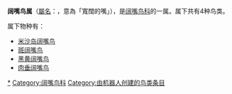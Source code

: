 {{Automatic Taxobox
| taxon = Eurylaimus
| fossil_range = 
| image = Eurylaimus javanicus-20030802.jpg
| image_width = 230px
| image_caption = [[斑阔嘴鸟|斑阔嘴鸟]] ''Eurylaimus javanicus''
| authority = {{link-en|托马斯·霍斯菲尔德|Thomas Horsfield|Horsfield}}, 1821
| type_species = [[斑阔嘴鸟|斑阔嘴鸟]]<br>''Eurylaimus javanicus''
| type_species_authority = Horsfield, 1821
| subdivision_ranks = [[物种|种]]
| subdivision = 见正文
}}

'''阔嘴鸟属'''（[[学名|屬名]]：{{lang|la|''Eurylaimus''}}，意為「寬闊的嘴」），是[[阔嘴鸟科|阔嘴鸟科]]的一属。属下共有4种鸟类。

属下物种有：
* [[米沙岛阔嘴鸟|米沙岛阔嘴鸟]] {{lang|la|''Eurylaimus samarensis''}}
* [[斑阔嘴鸟|斑阔嘴鸟]] {{lang|la|''Eurylaimus javanicus''}}
* [[黑黄阔嘴鸟|黑黄阔嘴鸟]] {{lang|la|''Eurylaimus ochromalus''}}
* [[肉垂阔嘴鸟|肉垂阔嘴鸟]] {{lang|la|''Eurylaimus steerii''}}
{{Taxonbar|from=Q1193319}}

[[Category:阔嘴鸟属|*]]
[[Category:阔嘴鸟科|Category:阔嘴鸟科]]
[[Category:由机器人创建的鸟类条目|Category:由机器人创建的鸟类条目]]
